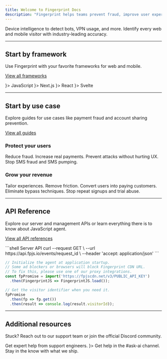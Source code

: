 ```yaml
---
title: Welcome to Fingerprint Docs
description: "Fingerprint helps teams prevent fraud, improve user experiences, and better understand their traffic."
---
```


<CardGroup cols={2}>
  <Card title="Smart Signals" icon="zap" color="#f35820" href="/" cta="Learn more" arrow={false}>
    Device intelligence to detect bots, VPN usage, and more.
  </Card>
  <Card title="Identification" icon="fingerprint" color="#f35820" href="/" cta="Learn more" arrow={false}>
    Identify every web and mobile visitor with industry-leading accuracy.
  </Card>
</CardGroup>

---

## Start by framework

Use Fingerprint with your favorite frameworks for web and mobile.

[View all frameworks <Icon icon="arrow-right" iconType="solid" />](/)

<CardGroup cols={2}>
  <Card
    horizontal
    href="/"
    icon={
    <svg fill='none' xmlns='http://www.w3.org/2000/svg' viewBox='0 0 630 630'>
      <rect width='630' height='630' fill='#f7df1e' />
      <path
        d='m423.2 492.19c12.69 20.72 29.2 35.95 58.4 35.95 24.53 0 40.2-12.26 40.2-29.2 0-20.3-16.1-27.49-43.1-39.3l-14.8-6.35c-42.72-18.2-71.1-41-71.1-89.2 0-44.4 33.83-78.2 86.7-78.2 37.64 0 64.7 13.1 84.2 47.4l-46.1 29.6c-10.15-18.2-21.1-25.37-38.1-25.37-17.34 0-28.33 11-28.33 25.37 0 17.76 11 24.95 36.4 35.95l14.8 6.34c50.3 21.57 78.7 43.56 78.7 93 0 53.3-41.87 82.5-98.1 82.5-54.98 0-90.5-26.2-107.88-60.54zm-209.13 5.13c9.3 16.5 17.76 30.45 38.1 30.45 19.45 0 31.72-7.61 31.72-37.2v-201.3h59.2v202.1c0 61.3-35.94 89.2-88.4 89.2-47.4 0-74.85-24.53-88.81-54.075z'
        fill='black'
      />
    </svg>
  }>
    JavaScript
  </Card>
  <Card
    horizontal
    href="/"
    icon={
    <svg xmlns='http://www.w3.org/2000/svg' width='48' height='48' viewBox='0 0 48 48' fill='none'>
      <g clipPath='url(#clip0_28893_205186)'>
        <path
          d='M24 48C37.2548 48 48 37.2548 48 24C48 10.7452 37.2548 0 24 0C10.7452 0 0 10.7452 0 24C0 37.2548 10.7452 48 24 48Z'
          fill='black'
        />
        <path
          d='M39.8672 42.0057L18.4363 14.4004H14.3984V33.5924H17.6287V18.5027L37.3315 43.9591C38.2206 43.3641 39.0675 42.7111 39.8672 42.0057Z'
          fill='url(#paint0_linear_28893_205186)'
        />
        <path d='M33.868 14.4004H30.668V33.6004H33.868V14.4004Z' fill='url(#paint1_linear_28893_205186)' />
      </g>
      <defs>
        <linearGradient
          id='paint0_linear_28893_205186'
          x1='29.0651'
          y1='31.0671'
          x2='38.5318'
          y2='42.8004'
          gradientUnits='userSpaceOnUse'
        >
          <stop stopColor='white' />
          <stop offset='1' stopColor='white' stopOpacity='0' />
        </linearGradient>
        <linearGradient
          id='paint1_linear_28893_205186'
          x1='32.268'
          y1='14.4004'
          x2='32.2144'
          y2='28.5004'
          gradientUnits='userSpaceOnUse'
        >
          <stop stopColor='white' />
          <stop offset='1' stopColor='white' stopOpacity='0' />
        </linearGradient>
        <clipPath id='clip0_28893_205186'>
          <rect width='48' height='47.998' fill='white' />
        </clipPath>
      </defs>
    </svg>
  }>
    Next.js
  </Card>
  <Card
    horizontal
    href="/"
    icon={
    <svg xmlns='http://www.w3.org/2000/svg' viewBox='-11.5 -10.23174 23 20.46348'>
      <circle cx='0' cy='0' r='2.05' fill='#61dafb' />
      <g stroke='#61dafb' strokeWidth='1' fill='none'>
        <ellipse rx='11' ry='4.2' />
        <ellipse rx='11' ry='4.2' transform='rotate(60)' />
        <ellipse rx='11' ry='4.2' transform='rotate(120)' />
      </g>
    </svg>
  }>
    React
  </Card>
  <Card
    horizontal
    href="/"
    icon={
    <svg xmlns='http://www.w3.org/2000/svg' version='1.1' x='0px' y='0px' viewBox='0 0 98.1 118'>
      <path
        fill='#FF3E00'
        d='M91.8,15.6C80.9-0.1,59.2-4.7,43.6,5.2L16.1,22.8C8.6,27.5,3.4,35.2,1.9,43.9c-1.3,7.3-0.2,14.8,3.3,21.3  c-2.4,3.6-4,7.6-4.7,11.8c-1.6,8.9,0.5,18.1,5.7,25.4c11,15.7,32.6,20.3,48.2,10.4l27.5-17.5c7.5-4.7,12.7-12.4,14.2-21.1  c1.3-7.3,0.2-14.8-3.3-21.3c2.4-3.6,4-7.6,4.7-11.8C99.2,32.1,97.1,22.9,91.8,15.6'
      />
      <path
        fill='#FFFFFF'
        d='M40.9,103.9c-8.9,2.3-18.2-1.2-23.4-8.7c-3.2-4.4-4.4-9.9-3.5-15.3c0.2-0.9,0.4-1.7,0.6-2.6l0.5-1.6l1.4,1  c3.3,2.4,6.9,4.2,10.8,5.4l1,0.3l-0.1,1c-0.1,1.4,0.3,2.9,1.1,4.1c1.6,2.3,4.4,3.4,7.1,2.7c0.6-0.2,1.2-0.4,1.7-0.7L65.5,72  c1.4-0.9,2.3-2.2,2.6-3.8c0.3-1.6-0.1-3.3-1-4.6c-1.6-2.3-4.4-3.3-7.1-2.6c-0.6,0.2-1.2,0.4-1.7,0.7l-10.5,6.7  c-1.7,1.1-3.6,1.9-5.6,2.4c-8.9,2.3-18.2-1.2-23.4-8.7c-3.1-4.4-4.4-9.9-3.4-15.3c0.9-5.2,4.1-9.9,8.6-12.7l27.5-17.5  c1.7-1.1,3.6-1.9,5.6-2.5c8.9-2.3,18.2,1.2,23.4,8.7c3.2,4.4,4.4,9.9,3.5,15.3c-0.2,0.9-0.4,1.7-0.7,2.6l-0.5,1.6l-1.4-1  c-3.3-2.4-6.9-4.2-10.8-5.4l-1-0.3l0.1-1c0.1-1.4-0.3-2.9-1.1-4.1c-1.6-2.3-4.4-3.3-7.1-2.6c-0.6,0.2-1.2,0.4-1.7,0.7L32.4,46.1  c-1.4,0.9-2.3,2.2-2.6,3.8s0.1,3.3,1,4.6c1.6,2.3,4.4,3.3,7.1,2.6c0.6-0.2,1.2-0.4,1.7-0.7l10.5-6.7c1.7-1.1,3.6-1.9,5.6-2.5  c8.9-2.3,18.2,1.2,23.4,8.7c3.2,4.4,4.4,9.9,3.5,15.3c-0.9,5.2-4.1,9.9-8.6,12.7l-27.5,17.5C44.8,102.5,42.9,103.3,40.9,103.9'
      />
    </svg>
  }>
    Svelte
  </Card>
</CardGroup>

---

## Start by use case

Explore guides for use cases like payment fraud and account sharing prevention.

[View all guides <Icon icon="arrow-right" iconType="solid" />](/)

### Protect your users

<CardGroup cols={2}>
  <Card title="Payment fraud" icon="wallet" color="#f35820" href="/" arrow={false}>
    Reduce fraud. Increase real payments.
  </Card>
  <Card title="Account takeover" icon="shield-user" color="#f35820" href="/" arrow={false}>
    Prevent attacks without hurting UX.
  </Card>
  <Card title="SMS Fraud" icon="message-square-dot" color="#f35820" href="/" arrow={false}>
    Stop SMS fraud and SMS pumping.
  </Card>
</CardGroup>

### Grow your revenue

<CardGroup cols={2}>
  <Card title="Returning user experience" icon="badge-dollar-sign" color="#f35820" href="/" arrow={false}>
    Tailor experiences. Remove friction.
  </Card>
  <Card title="Account sharing prevention" icon="users-round" color="#f35820" href="/" arrow={false}>
    Convert users into paying customers.
  </Card>
  <Card title="Paywall" icon="brick-wall" color="#f35820" href="/" arrow={false}>
    Eliminate bypass techniques.
  </Card>
  <Card title="New account fraud" icon="user-round-plus" color="#f35820" href="/" arrow={false}>
    Stop repeat signups and trial abuse.
  </Card>
</CardGroup>

---

## API Reference

Explore our server and management APIs or learn everything there is to know about JavaScript agent.

[View all API references <Icon icon="arrow-right" iconType="solid" />](/)

<CodeGroup>
```shell Server API
curl --request GET \
--url https://api.fpjs.io/events/request_id \
--header 'accept: application/json'
```

```javascript JavaScript Agent
// Initialize the agent at application startup.
// Some ad blockers or browsers will block Fingerprint CDN URL.
// To fix this, please use one of our proxy integrations.
const fpPromise = import('https://fpjscdn.net/v3/PUBLIC_API_KEY')
  .then(FingerprintJS => FingerprintJS.load());

// Get the visitor identifier when you need it.
fpPromise
  .then(fp => fp.get())
  .then(result => console.log(result.visitorId));
```
</CodeGroup>

---

## Additional resources

Stuck? Reach out to our support team or join the official Discord community.


<CardGroup cols={3}>
  <Card horizontal title="Contact support" icon="headset" color="#f35820" href="/" arrow={false}>
    Get expert help from support engineers.
  </Card>
  <Card
    horizontal
    title="Discord server"
    href="https://discord.gg/fingerprint"
    color="#5865f2"
    arrow={false}
    icon={
    <svg xmlns='http://www.w3.org/2000/svg' viewBox='0 0 126.644 96'>
      <path
        id='Discord-Symbol-Blurple'
        fill='#5865f2'
        d='M81.15,0c-1.2376,2.1973-2.3489,4.4704-3.3591,6.794-9.5975-1.4396-19.3718-1.4396-28.9945,0-.985-2.3236-2.1216-4.5967-3.3591-6.794-9.0166,1.5407-17.8059,4.2431-26.1405,8.0568C2.779,32.5304-1.6914,56.3725.5312,79.8863c9.6732,7.1476,20.5083,12.603,32.0505,16.0884,2.6014-3.4854,4.8998-7.1981,6.8698-11.0623-3.738-1.3891-7.3497-3.1318-10.8098-5.1523.9092-.6567,1.7932-1.3386,2.6519-1.9953,20.281,9.547,43.7696,9.547,64.0758,0,.8587.7072,1.7427,1.3891,2.6519,1.9953-3.4601,2.0457-7.0718,3.7632-10.835,5.1776,1.97,3.8642,4.2683,7.5769,6.8698,11.0623,11.5419-3.4854,22.3769-8.9156,32.0509-16.0631,2.626-27.2771-4.496-50.9172-18.817-71.8548C98.9811,4.2684,90.1918,1.5659,81.1752.0505l-.0252-.0505ZM42.2802,65.4144c-6.2383,0-11.4159-5.6575-11.4159-12.6535s4.9755-12.6788,11.3907-12.6788,11.5169,5.708,11.4159,12.6788c-.101,6.9708-5.026,12.6535-11.3907,12.6535ZM84.3576,65.4144c-6.2637,0-11.3907-5.6575-11.3907-12.6535s4.9755-12.6788,11.3907-12.6788,11.4917,5.708,11.3906,12.6788c-.101,6.9708-5.026,12.6535-11.3906,12.6535Z'
      />
    </svg>
  }>
    Get help in the #ask-ai channel.
  </Card>
  <Card horizontal title="Changelog" icon="git-merge" color="#f35820" href="/" arrow={false}>
    Stay in the know with what we ship.
  </Card>
</CardGroup>